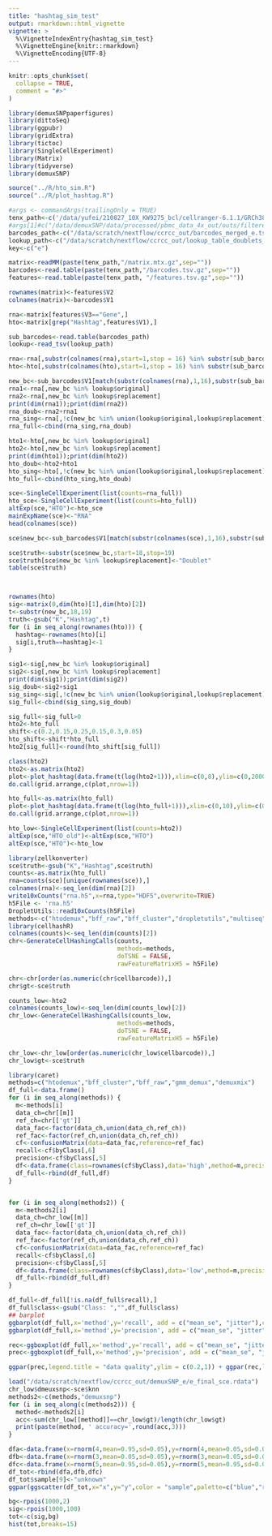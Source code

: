 ```yaml
---
title: "hashtag_sim_test"
output: rmarkdown::html_vignette
vignette: >
  %\VignetteIndexEntry{hashtag_sim_test}
  %\VignetteEngine{knitr::rmarkdown}
  %\VignetteEncoding{UTF-8}
---
```


```r
knitr::opts_chunk$set(
  collapse = TRUE,
  comment = "#>"
)
```

```r
library(demuxSNPpaperfigures)
library(dittoSeq)
library(ggpubr)
library(gridExtra)
library(tictoc)
library(SingleCellExperiment)
library(Matrix)
library(tidyverse)
library(demuxSNP)
```

````r

source("../R/hto_sim.R")
source("../R/plot_hashtag.R")

````


````r

#args <- commandArgs(trailingOnly = TRUE)
tenx_path<-c('/data/yufei/210827_10X_KW9275_bcl/cellranger-6.1.1/GRCh38/BRI-1348/outs/filtered_feature_bc_matrix')
#args[1]#c("/data/demuxSNP/data/processed/pbmc_data_4x_out/outs/filtered_feature_bc_matrix")
barcodes_path<-c("/data/scratch/nextflow/ccrcc_out/barcodes_merged_e.tsv")
lookup_path<-c("/data/scratch/nextflow/ccrcc_out/lookup_table_doublets_pbmc_e_25pc.tsv")
key<-c("e")

matrix<-readMM(paste(tenx_path,"/matrix.mtx.gz",sep=""))
barcodes<-read.table(paste(tenx_path,"/barcodes.tsv.gz",sep=""))
features<-read.table(paste(tenx_path, "/features.tsv.gz",sep=""))

rownames(matrix)<-features$V2
colnames(matrix)<-barcodes$V1

rna<-matrix[features$V3=="Gene",]
hto<-matrix[grep("Hashtag",features$V1),]

sub_barcodes<-read.table(barcodes_path)
lookup<-read_tsv(lookup_path)

rna<-rna[,substr(colnames(rna),start=1,stop = 16) %in% substr(sub_barcodes$V1, start=1,stop=16)]
hto<-hto[,substr(colnames(hto),start=1,stop = 16) %in% substr(sub_barcodes$V1, start=1,stop=16)]


````




````r

new_bc<-sub_barcodes$V1[match(substr(colnames(rna),1,16),substr(sub_barcodes$V1,1,16))]
rna1<-rna[,new_bc %in% lookup$original]
rna2<-rna[,new_bc %in% lookup$replacement]
print(dim(rna1));print(dim(rna2))
rna_doub<-rna2+rna1
rna_sing<-rna[,!c(new_bc %in% union(lookup$original,lookup$replacement))]
rna_full<-cbind(rna_sing,rna_doub)

hto1<-hto[,new_bc %in% lookup$original]
hto2<-hto[,new_bc %in% lookup$replacement]
print(dim(hto1));print(dim(hto2))
hto_doub<-hto2+hto1
hto_sing<-hto[,!c(new_bc %in% union(lookup$original,lookup$replacement))]
hto_full<-cbind(hto_sing,hto_doub)

sce<-SingleCellExperiment(list(counts=rna_full))
hto_sce<-SingleCellExperiment(list(counts=hto_full))
altExp(sce,"HTO")<-hto_sce
mainExpName(sce)<-"RNA"
head(colnames(sce))

sce$new_bc<-sub_barcodes$V1[match(substr(colnames(sce),1,16),substr(sub_barcodes$V1,1,16))]

sce$truth<-substr(sce$new_bc,start=18,stop=19)
sce$truth[sce$new_bc %in% lookup$replacement]<-"Doublet"
table(sce$truth)




````

````r

rownames(hto)
sig<-matrix(0,dim(hto)[1],dim(hto)[2])
t<-substr(new_bc,18,19)
truth<-gsub("K","Hashtag",t)
for (i in seq_along(rownames(hto))) {
  hashtag<-rownames(hto)[i]
  sig[i,truth==hashtag]<-1
}

sig1<-sig[,new_bc %in% lookup$original]
sig2<-sig[,new_bc %in% lookup$replacement]
print(dim(sig1));print(dim(sig2))
sig_doub<-sig2+sig1
sig_sing<-sig[,!c(new_bc %in% union(lookup$original,lookup$replacement))]
sig_full<-cbind(sig_sing,sig_doub)


````

````r
sig_full<-sig_full>0
hto2<-hto_full
shift<-c(0.2,0.15,0.25,0.15,0.3,0.05)
hto_shift<-shift*hto_full
hto2[sig_full]<-round(hto_shift[sig_full])

class(hto2)
hto2<-as.matrix(hto2)
plot<-plot_hashtag(data.frame(t(log(hto2+1))),xlim=c(0,8),ylim=c(0,2000))
do.call(grid.arrange,c(plot,nrow=1))

hto_full<-as.matrix(hto_full)
plot<-plot_hashtag(data.frame(t(log(hto_full+1))),xlim=c(0,10),ylim=c(0,2000))
do.call(grid.arrange,c(plot,nrow=1))

hto_low<-SingleCellExperiment(list(counts=hto2))
altExp(sce,"HTO_old")<-altExp(sce,"HTO")
altExp(sce,"HTO")<-hto_low

````


````r
library(zellkonverter)
sce$truth<-gsub("K","Hashtag",sce$truth)
counts<-as.matrix(hto_full)
rna=counts(sce)[unique(rownames(sce)),]
colnames(rna)<-seq_len(dim(rna)[2])
write10xCounts("rna.h5",x=rna,type="HDF5",overwrite=TRUE)
h5File <- 'rna.h5'
DropletUtils::read10xCounts(h5File)
methods<-c("htodemux","bff_raw","bff_cluster","dropletutils","multiseq","gmm_demux","demuxmix")
library(cellhashR)
colnames(counts)<-seq_len(dim(counts)[2])
chr<-GenerateCellHashingCalls(counts,
                              methods=methods,
                              doTSNE = FALSE,
                              rawFeatureMatrixH5 = h5File)

chr<-chr[order(as.numeric(chr$cellbarcode)),]
chr$gt<-sce$truth

counts_low<-hto2
colnames(counts_low)<-seq_len(dim(counts_low)[2])
chr_low<-GenerateCellHashingCalls(counts_low,
                              methods=methods,
                              doTSNE = FALSE,
                              rawFeatureMatrixH5 = h5File)

chr_low<-chr_low[order(as.numeric(chr_low$cellbarcode)),]
chr_low$gt<-sce$truth

library(caret)
methods=c("htodemux","bff_cluster","bff_raw","gmm_demux","demuxmix")
df_full<-data.frame()
for (i in seq_along(methods)) {
  m<-methods[i]
  data_ch=chr[[m]]
  ref_ch=chr[['gt']]
  data_fac<-factor(data_ch,union(data_ch,ref_ch))
  ref_fac<-factor(ref_ch,union(data_ch,ref_ch))
  cf<-confusionMatrix(data=data_fac,reference=ref_fac)
  recall<-cf$byClass[,6]
  precision<-cf$byClass[,5]
  df<-data.frame(class=rownames(cf$byClass),data='high',method=m,precision=precision,recall=recall)
  df_full<-rbind(df_full,df)
}


for (i in seq_along(methods2)) {
  m<-methods2[i]
  data_ch=chr_low[[m]]
  ref_ch=chr_low[['gt']]
  data_fac<-factor(data_ch,union(data_ch,ref_ch))
  ref_fac<-factor(ref_ch,union(data_ch,ref_ch))
  cf<-confusionMatrix(data=data_fac,reference=ref_fac)
  recall<-cf$byClass[,6]
  precision<-cf$byClass[,5]
  df<-data.frame(class=rownames(cf$byClass),data='low',method=m,precision=precision,recall=recall)
  df_full<-rbind(df_full,df)
}

df_full<-df_full[!is.na(df_full$recall),]
df_full$class<-gsub("Class: ","",df_full$class)
## barplot
ggbarplot(df_full,x='method',y='recall', add = c("mean_se", "jitter"),color="data",position=position_dodge())
ggbarplot(df_full,x='method',y='precision', add = c("mean_se", "jitter"),color="data",position=position_dodge())

````


````r
rec<-ggboxplot(df_full,x='method',y='recall', add = c("mean_se", "jitter"),color="data", label='class',label.select = list(top.down = 1),repel=TRUE)
prec<-ggboxplot(df_full,x='method',y='precision', add = c("mean_se", "jitter"),color="data", label='class',label.select = list(top.down = 1),repel=TRUE)

ggpar(prec,legend.title = "data quality",ylim = c(0.2,1)) + ggpar(rec,legend.title="data quality",ylim = c(0.2,1))

````
````r
load("/data/scratch/nextflow/ccrcc_out/demuxSNP_e/e_final_sce.rdata")
chr_low$dmeuxsnp<-sce$knn
methods2<-c(methods,"demuxsnp")
for (i in seq_along(c(methods2))) {
  method<-methods2[i]
  acc<-sum(chr_low[[method]]==chr_low$gt)/length(chr_low$gt)
  print(paste(method, ' accuracy=',round(acc,3)))
}

````

````r
dfa<-data.frame(x=rnorm(4,mean=0.95,sd=0.05),y=rnorm(4,mean=0.05,sd=0.05),sample="a")
dfb<-data.frame(x=rnorm(3,mean=0.05,sd=0.05),y=rnorm(3,mean=0.05,sd=0.05),sample="b")
dfc<-data.frame(x=rnorm(5,mean=0.95,sd=0.05),y=rnorm(5,mean=0.95,sd=0.05),sample="c")
df_tot<-rbind(dfa,dfb,dfc)
df_tot$sample[9]<-"unknown"
ggpar(ggscatter(df_tot,x="x",y="y",color = "sample",palette=c("blue","red","black","yellow")),xlab="SNP1",ylab="SNP2")
````


````r

bg<-rpois(1000,2)
sig<-rpois(1000,100)
tot<-c(sig,bg)
hist(tot,breaks=15)

````
